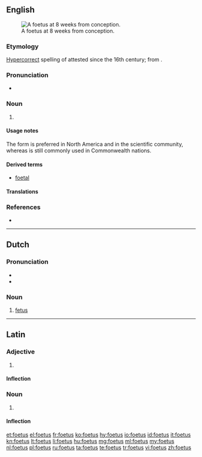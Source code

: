 {{also|fœtus}}
==English==
[[File:10 weeks pregnant.png|thumb|A foetus at 8<!--sic, see Commons. lol--> weeks from conception.]]

===Etymology===
[[hypercorrect|Hypercorrect]] spelling of {{l|en|fetus}} attested since the 16th century; from {{etyl|la|en}} {{term|sc=polytonic|fetus||bringing forth offspring|lang=la}}.

===Pronunciation===
* {{IPA|/ˈfiːtəs/}}

===Noun===
{{en-noun|es|foeti}}

# {{context|chiefly|British|hypercorrect|lang=en}} {{alternative spelling of|fetus}}

====Usage notes====
The form {{term|fetus}} is preferred in North America and in the scientific community, whereas {{term|foetus}} is still commonly used in Commonwealth nations.

====Derived terms====
* [[foetal]]

====Translations====
{{trans-see|fetus}}

===References===
* {{R:Online Etymology Dictionary}}

----

==Dutch==

===Pronunciation===
* {{IPA|lang=nl|/'føːtʏs/}}
* {{audio|Nl-foetus.ogg|Audio|lang=nl}}

===Noun===
{{nl-noun|n|g2=m|-en|foetusje}}

# [[fetus]]

----

==Latin==

===Adjective===
{{la-adj-1&2|foetus|foeta|foeta|foetum|foetum}}

# {{alternative form of|fetus|fētus|lang=la}}

====Inflection====
{{la-decl-1&2|foet}}

===Noun===
{{la-noun|foetus|foetus|foetūs|m|fourth}}

# {{alternative form of|fetus|fētus|lang=la}}

====Inflection====
{{la-decl-4th|foet}}

[[et:foetus]]
[[el:foetus]]
[[fr:foetus]]
[[ko:foetus]]
[[hy:foetus]]
[[io:foetus]]
[[id:foetus]]
[[it:foetus]]
[[kn:foetus]]
[[lt:foetus]]
[[li:foetus]]
[[hu:foetus]]
[[mg:foetus]]
[[ml:foetus]]
[[my:foetus]]
[[nl:foetus]]
[[pl:foetus]]
[[ru:foetus]]
[[ta:foetus]]
[[te:foetus]]
[[tr:foetus]]
[[vi:foetus]]
[[zh:foetus]]